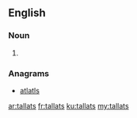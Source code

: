 ==English==

===Noun===
{{head|en}}

# {{plural of|tallat}}

===Anagrams===
* [[atlatls#English|atlatls]]

[[ar:tallats]]
[[fr:tallats]]
[[ku:tallats]]
[[my:tallats]]
